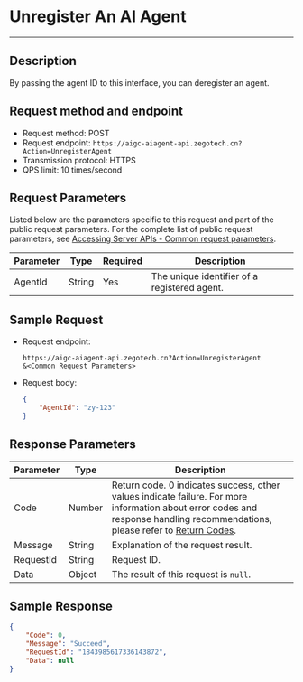 # Unregister An AI Agent

---

## Description

By passing the agent ID to this interface, you can deregister an agent.

## Request method and endpoint

- Request method: POST
- Request endpoint: `https://aigc-aiagent-api.zegotech.cn?Action=UnregisterAgent`
- Transmission protocol: HTTPS
- QPS limit: 10 times/second

## Request Parameters

Listed below are the parameters specific to this request and part of the public request parameters. For the complete list of public request parameters, see [Accessing Server APIs - Common request parameters](./../Accessing%20Server%20APIs.mdx#common-request-parameters).

| Parameter          | Type    | Required | Description                                                                 |
|--------------------|---------|----------|-----------------------------------------------------------------------------|
| AgentId           | String  | Yes      | The unique identifier of a registered agent.                                  |

## Sample Request

- Request endpoint:

    ```https
    https://aigc-aiagent-api.zegotech.cn?Action=UnregisterAgent
    &<Common Request Parameters>
    ```

- Request body:
    ```json
    {
        "AgentId": "zy-123"
    }
    ```

## Response Parameters

| Parameter | Type   | Description                                                                 |
|-----------|--------|-----------------------------------------------------------------------------|
| Code      | Number | Return code. 0 indicates success, other values indicate failure. For more information about error codes and response handling recommendations, please refer to [Return Codes](./../Return%20codes.mdx). |
| Message   | String | Explanation of the request result.                                           |
| RequestId | String | Request ID.                                                                 |
| Data      | Object | The result of this request is `null`.                                       |

## Sample Response

```json
{
    "Code": 0,
    "Message": "Succeed",
    "RequestId": "1843985617336143872",
    "Data": null
}
```